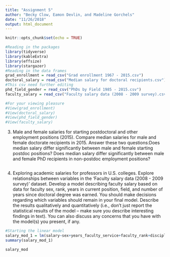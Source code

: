 ```yaml
---
title: "Assignment 5"
author: "Becky Clow, Eamon Devlin, and Madeline Gorchels"
date: "11/26/2018"
output: html_document
---
```


```r
knitr::opts_chunk$set(echo = TRUE)
```

```r
#Reading in the packages 
library(tidyverse)
library(kableExtra)
library(effsize)
library(stargazer)
#Reading in the data frames
grad_enrollment = read_csv("Grad enrollment 1967 - 2015.csv")
doctoral_salary = read_csv("Median salary for doctoral recipients.csv")
#This csv need further editing 
phd_field_gender = read_csv("PhDs by Field 1985 - 2015.csv")
faculty_salary = read_csv("Faculty salary data (2008 - 2009 survey).csv")

#For your viewing pleasure 
#View(grad_enrollment)
#View(doctoral_salary)
#View(phd_field_gender)
#View(faculty_salary)
```
3) Male and female salaries for starting postdoctoral and other employment positions (2015). Compare median salaries for male and female doctorate recipients in 2015. Answer these two questions:Does median salary differ significantly between male and female starting postdoc positions? Does median salary differ significantly between male and female PhD recipients in non-postdoc employment positions?


```r

```

4) Exploring academic salaries for professors in U.S. colleges. Explore relationships between variables in the ‘Faculty salary data (2008 - 2009 survey)’ dataset. Develop a model describing faculty salary based on data for faculty sex, rank, years in current position, field, and number of years since doctoral degree was earned. You should make decisions regarding which variables should remain in your final model. Describe the results qualitatively and quantitatively (i.e., don’t just report the statistical
results of the model – make sure you describe interesting findings in text). You can also discuss any concerns that you have with the model(s) you present, if any.

```r
#Starting the linear model 
salary_mod_1 = lm(salary~sex+years_faculty_service+faculty_rank+discipline, data = faculty_salary)
summary(salary_mod_1)

salary_mod
```

```r

```

